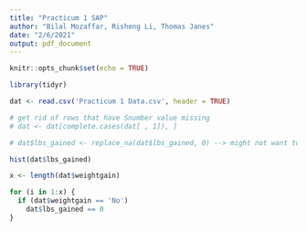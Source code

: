```yaml
---
title: "Practicum 1 SAP"
author: "Bilal Mozaffar, Risheng Li, Thomas Janes"
date: "2/6/2021"
output: pdf_document
---
```


```r
knitr::opts_chunk$set(echo = TRUE)
```

```r
library(tidyr)
```

```r
dat <- read.csv('Practicum 1 Data.csv', header = TRUE)
```

```r
# get rid of rows that have Snumber value missing
# dat <- dat[complete.cases(dat[ , 1]), ]

# dat$lbs_gained <- replace_na(dat$lbs_gained, 0) --> might not want to include this b/c it makes certain NA Yes values turn into 0, which is inaccurate and might affect results

hist(dat$lbs_gained)

x <- length(dat$weightgain)

for (i in 1:x) {
  if (dat$weightgain == 'No')
    dat$lbs_gained == 0
}
```








